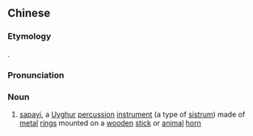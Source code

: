 {{also|萨巴依}}
==Chinese==
{{zh-forms|s=萨巴依|gloss=-}}

===Etymology===
{{bor|zh|ug|ساپايى}}.

===Pronunciation===
{{zh-pron
|m=sàbāyī
|cat=n
}}

===Noun===
{{zh-noun}}

# {{lb|zh|musical instrument}} [[sapayi]], a [[Uyghur]] [[percussion]] [[instrument]] (a type of [[sistrum]]) made of [[metal]] [[ring]]s mounted on a [[wooden]] [[stick]] or [[animal]] [[horn]]